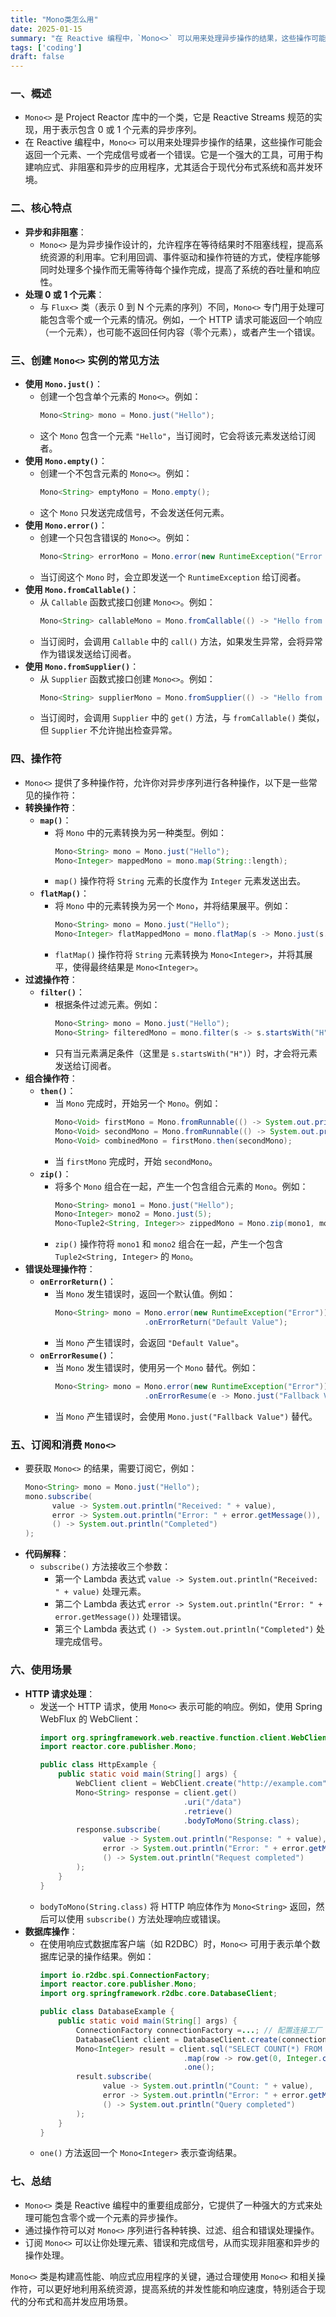 ```yaml
---
title: "Mono类怎么用"
date: 2025-01-15
summary: "在 Reactive 编程中，`Mono<>` 可以用来处理异步操作的结果，这些操作可能会返回一个元素、一个完成信号或者一个错误。它是一个强大的工具，可用于构建响应式、非阻塞和异步的应用程序，尤其适合于现代分布式系统和高并发环境"
tags: ['coding']
draft: false
---
```


### 一、概述
- `Mono<>` 是 Project Reactor 库中的一个类，它是 Reactive Streams 规范的实现，用于表示包含 0 或 1 个元素的异步序列。
- 在 Reactive 编程中，`Mono<>` 可以用来处理异步操作的结果，这些操作可能会返回一个元素、一个完成信号或者一个错误。它是一个强大的工具，可用于构建响应式、非阻塞和异步的应用程序，尤其适合于现代分布式系统和高并发环境。


### 二、核心特点
- **异步和非阻塞**：
  - `Mono<>` 是为异步操作设计的，允许程序在等待结果时不阻塞线程，提高系统资源的利用率。它利用回调、事件驱动和操作符链的方式，使程序能够同时处理多个操作而无需等待每个操作完成，提高了系统的吞吐量和响应性。
- **处理 0 或 1 个元素**：
  - 与 `Flux<>` 类（表示 0 到 N 个元素的序列）不同，`Mono<>` 专门用于处理可能包含零个或一个元素的情况。例如，一个 HTTP 请求可能返回一个响应（一个元素），也可能不返回任何内容（零个元素），或者产生一个错误。


### 三、创建 `Mono<>` 实例的常见方法
- **使用 `Mono.just()`**：
  - 创建一个包含单个元素的 `Mono<>`。例如：
    ```java
    Mono<String> mono = Mono.just("Hello");
    ```
  - 这个 `Mono` 包含一个元素 `"Hello"`，当订阅时，它会将该元素发送给订阅者。
- **使用 `Mono.empty()`**：
  - 创建一个不包含元素的 `Mono<>`。例如：
    ```java
    Mono<String> emptyMono = Mono.empty();
    ```
  - 这个 `Mono` 只发送完成信号，不会发送任何元素。
- **使用 `Mono.error()`**：
  - 创建一个只包含错误的 `Mono<>`。例如：
    ```java
    Mono<String> errorMono = Mono.error(new RuntimeException("Error occurred"));
    ```
  - 当订阅这个 `Mono` 时，会立即发送一个 `RuntimeException` 给订阅者。
- **使用 `Mono.fromCallable()`**：
  - 从 `Callable` 函数式接口创建 `Mono<>`。例如：
    ```java
    Mono<String> callableMono = Mono.fromCallable(() -> "Hello from Callable");
    ```
  - 当订阅时，会调用 `Callable` 中的 `call()` 方法，如果发生异常，会将异常作为错误发送给订阅者。
- **使用 `Mono.fromSupplier()`**：
  - 从 `Supplier` 函数式接口创建 `Mono<>`。例如：
    ```java
    Mono<String> supplierMono = Mono.fromSupplier(() -> "Hello from Supplier");
    ```
  - 当订阅时，会调用 `Supplier` 中的 `get()` 方法，与 `fromCallable()` 类似，但 `Supplier` 不允许抛出检查异常。


### 四、操作符
- `Mono<>` 提供了多种操作符，允许你对异步序列进行各种操作，以下是一些常见的操作符：
- **转换操作符**：
  - **`map()`**：
    - 将 `Mono` 中的元素转换为另一种类型。例如：
      ```java
      Mono<String> mono = Mono.just("Hello");
      Mono<Integer> mappedMono = mono.map(String::length);
      ```
    - `map()` 操作符将 `String` 元素的长度作为 `Integer` 元素发送出去。
  - **`flatMap()`**：
    - 将 `Mono` 中的元素转换为另一个 `Mono`，并将结果展平。例如：
      ```java
      Mono<String> mono = Mono.just("Hello");
      Mono<Integer> flatMappedMono = mono.flatMap(s -> Mono.just(s.length()));
      ```
    - `flatMap()` 操作符将 `String` 元素转换为 `Mono<Integer>`，并将其展平，使得最终结果是 `Mono<Integer>`。
- **过滤操作符**：
  - **`filter()`**：
    - 根据条件过滤元素。例如：
      ```java
      Mono<String> mono = Mono.just("Hello");
      Mono<String> filteredMono = mono.filter(s -> s.startsWith("H"));
      ```
    - 只有当元素满足条件（这里是 `s.startsWith("H")`）时，才会将元素发送给订阅者。
- **组合操作符**：
  - **`then()`**：
    - 当 `Mono` 完成时，开始另一个 `Mono`。例如：
      ```java
      Mono<Void> firstMono = Mono.fromRunnable(() -> System.out.println("First"));
      Mono<Void> secondMono = Mono.fromRunnable(() -> System.out.println("Second"));
      Mono<Void> combinedMono = firstMono.then(secondMono);
      ```
    - 当 `firstMono` 完成时，开始 `secondMono`。
  - **`zip()`**：
    - 将多个 `Mono` 组合在一起，产生一个包含组合元素的 `Mono`。例如：
      ```java
      Mono<String> mono1 = Mono.just("Hello");
      Mono<Integer> mono2 = Mono.just(5);
      Mono<Tuple2<String, Integer>> zippedMono = Mono.zip(mono1, mono2);
      ```
    - `zip()` 操作符将 `mono1` 和 `mono2` 组合在一起，产生一个包含 `Tuple2<String, Integer>` 的 `Mono`。
- **错误处理操作符**：
  - **`onErrorReturn()`**：
    - 当 `Mono` 发生错误时，返回一个默认值。例如：
      ```java
      Mono<String> mono = Mono.error(new RuntimeException("Error"))
                          .onErrorReturn("Default Value");
      ```
    - 当 `Mono` 产生错误时，会返回 `"Default Value"`。
  - **`onErrorResume()`**：
    - 当 `Mono` 发生错误时，使用另一个 `Mono` 替代。例如：
      ```java
      Mono<String> mono = Mono.error(new RuntimeException("Error"))
                          .onErrorResume(e -> Mono.just("Fallback Value"));
      ```
    - 当 `Mono` 产生错误时，会使用 `Mono.just("Fallback Value")` 替代。


### 五、订阅和消费 `Mono<>`
- 要获取 `Mono<>` 的结果，需要订阅它，例如：
  ```java
  Mono<String> mono = Mono.just("Hello");
  mono.subscribe(
        value -> System.out.println("Received: " + value),
        error -> System.out.println("Error: " + error.getMessage()),
        () -> System.out.println("Completed")
  );
  ```
- **代码解释**：
  - `subscribe()` 方法接收三个参数：
    - 第一个 Lambda 表达式 `value -> System.out.println("Received: " + value)` 处理元素。
    - 第二个 Lambda 表达式 `error -> System.out.println("Error: " + error.getMessage())` 处理错误。
    - 第三个 Lambda 表达式 `() -> System.out.println("Completed")` 处理完成信号。


### 六、使用场景
- **HTTP 请求处理**：
  - 发送一个 HTTP 请求，使用 `Mono<>` 表示可能的响应。例如，使用 Spring WebFlux 的 WebClient：
    ```java
    import org.springframework.web.reactive.function.client.WebClient;
    import reactor.core.publisher.Mono;

    public class HttpExample {
        public static void main(String[] args) {
            WebClient client = WebClient.create("http://example.com");
            Mono<String> response = client.get()
                                    .uri("/data")
                                    .retrieve()
                                    .bodyToMono(String.class);
            response.subscribe(
                  value -> System.out.println("Response: " + value),
                  error -> System.out.println("Error: " + error.getMessage()),
                  () -> System.out.println("Request completed")
            );
        }
    }
    ```
  - `bodyToMono(String.class)` 将 HTTP 响应体作为 `Mono<String>` 返回，然后可以使用 `subscribe()` 方法处理响应或错误。
- **数据库操作**：
  - 在使用响应式数据库客户端（如 R2DBC）时，`Mono<>` 可用于表示单个数据库记录的操作结果。例如：
    ```java
    import io.r2dbc.spi.ConnectionFactory;
    import reactor.core.publisher.Mono;
    import org.springframework.r2dbc.core.DatabaseClient;

    public class DatabaseExample {
        public static void main(String[] args) {
            ConnectionFactory connectionFactory =...; // 配置连接工厂
            DatabaseClient client = DatabaseClient.create(connectionFactory);
            Mono<Integer> result = client.sql("SELECT COUNT(*) FROM users")
                                    .map(row -> row.get(0, Integer.class))
                                    .one();
            result.subscribe(
                  value -> System.out.println("Count: " + value),
                  error -> System.out.println("Error: " + error.getMessage()),
                  () -> System.out.println("Query completed")
            );
        }
    }
    ```
  - `one()` 方法返回一个 `Mono<Integer>` 表示查询结果。


### 七、总结
- `Mono<>` 类是 Reactive 编程中的重要组成部分，它提供了一种强大的方式来处理可能包含零个或一个元素的异步操作。
- 通过操作符可以对 `Mono<>` 序列进行各种转换、过滤、组合和错误处理操作。
- 订阅 `Mono<>` 可以让你处理元素、错误和完成信号，从而实现非阻塞和异步的操作处理。


`Mono<>` 类是构建高性能、响应式应用程序的关键，通过合理使用 `Mono<>` 和相关操作符，可以更好地利用系统资源，提高系统的并发性能和响应速度，特别适合于现代的分布式和高并发应用场景。
